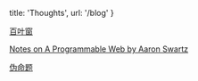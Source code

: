 
  title: 'Thoughts',
  url: '/blog'
}


[百叶窗](/posts/shutters)

<!--
[散落的世界](/posts/drifter) <time>2018-04-12</time>
-->

[Notes on A Programmable Web by Aaron Swartz](/posts/aaron-swartzs-a-programmable-web)

<!--
[后来的事](/posts/and-then)
-->

[伪命题](/posts/false-premise)
